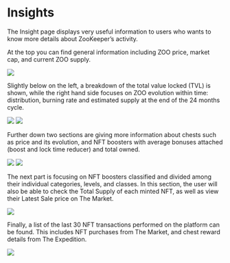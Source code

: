 # Insights

The Insight page displays very useful information to users who wants to know more details about ZooKeeper’s activity.

At the top you can find general information including ZOO price, market cap, and current ZOO supply.

![](/ZKInsights2.png)

Slightly below on the left, a breakdown of the total value locked (TVL) is shown, while the right hand side focuses on ZOO evolution within time: distribution, burning rate and estimated supply at the end of the 24 months cycle.

![](/ZKInsights3.jpg)  ![](/ZKInsights4.jpg)

Further down two sections are giving more information about chests such as price and its evolution, and NFT boosters with average bonuses attached (boost and lock time reducer) and total owned.

![](/ZKInsights5.jpg)  ![](/ZKInsights6.jpg)

The next part is focusing on NFT boosters classified and divided among their individual categories, levels, and classes. In this section, the user will also be able to check the Total Supply of each minted NFT, as well as view their Latest Sale price on The Market.

![](/ZKInsights7.jpg)

Finally, a list of the last 30 NFT transactions performed on the platform can be found. This includes NFT purchases from The Market, and chest reward details from The Expedition.

![](/ZKInsights8.jpg)
